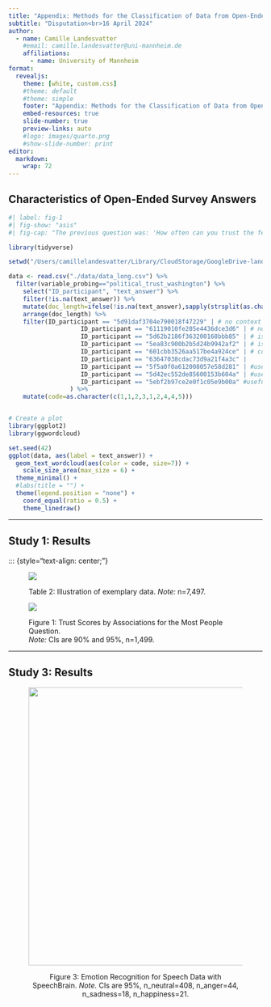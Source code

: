 ```yaml
---
title: "Appendix: Methods for the Classification of Data from Open-Ended Questions in Surveys"
subtitle: "Disputation<br>16 April 2024"
author:
  - name: Camille Landesvatter
    #email: camille.landesvatter@uni-mannheim.de
    affiliations:
      - name: University of Mannheim
format:
  revealjs: 
    theme: [white, custom.css]
    #theme: default 
    #theme: simple
    footer: "Appendix: Methods for the Classification of Data from Open-Ended Questions in Surveys"
    embed-resources: true
    slide-number: true
    preview-links: auto
    #logo: images/quarto.png
    #show-slide-number: print
editor: 
  markdown: 
    wrap: 72
---
```


## Characteristics of Open-Ended Survey Answers

<!-- - "survey questions that do not include a set of response options” (Züll, 2016, p. 1) -->

<!-- - "require respondents to formulate a response in their own words and to express it verbally or in writing” (Züll, 2016, p. 1) -->

<!-- - ≠ closed-ended questions with answer categories presented in a closed form (Inui et al., 2001, p. 1) -->

```r
#| label: fig-1
#| fig-show: "asis"
#| fig-cap: "The previous question was: 'How often can you trust the federal government in Washington to do what is right?'. Your answer was: '[Always; Most of the time; About half of the time; Some of the time; Never; Don’t Know]'. In your own words, please explain why you selected this answer."

library(tidyverse)

setwd("/Users/camillelandesvatter/Library/CloudStorage/GoogleDrive-landesvatterc@gmail.com/Meine Ablage/2022_work-life-politics/main study/Paper Text-Audio/Submission 1 (POQ)")

data <- read.csv("./data/data_long.csv") %>% 
  filter(variable_probing=="political_trust_washington") %>% 
	select("ID_participant", "text_answer") %>% 
	filter(!is.na(text_answer)) %>% 
	mutate(doc_length=ifelse(!is.na(text_answer),sapply(strsplit(as.character(text_answer), "[[:space:]]+"), length),NA)) %>% 
	arrange(doc_length) %>% 
	filter(ID_participant == "5d91daf3704e790018f47229" | # no context
				 	ID_participant == "61119010fe205e4436dce3d6" | # no context
				 	ID_participant == "5d62b2186f363200168bbb85" | # issues of self-administered questionnaires
				 	ID_participant == "5ea83c900b2b5d24b9942af2" | # issues of self-administered questionnaires
				 	ID_participant == "601cbb3526aa517be4a924ce" | # context is provided but no details
				 	ID_participant == "63647038cdac73d9a21f4a3c" |
				 	ID_participant == "5f5a0f0a612008057e58d281" | #useful
				 	ID_participant == "5d42ec552de85600153b604a" | #useful
				 	ID_participant == "5ebf2b97ce2e0f1c05e9b00a" #useful, but other issues (too lengthy)
				 ) %>% 
	mutate(code=as.character(c(1,1,2,3,1,2,4,4,5)))


# Create a plot
library(ggplot2)
library(ggwordcloud)

set.seed(42)
ggplot(data, aes(label = text_answer)) +
  geom_text_wordcloud(aes(color = code, size=7)) +
	scale_size_area(max_size = 6) +
  theme_minimal() +
  #labs(title = "") +
  theme(legend.position = "none") +
	coord_equal(ratio = 0.5) +
	theme_linedraw()

```



------------------------------------------------------------------------

## Study 1: Results

::: {style="text-align: center;"}
<figure>

<img src="../paper1/table_exemplary_data.png"/>

<figcaption>Table 2: Illustration of exemplary data. <em>Note:</em>
n=7,497.</figcaption>

</figure>

::: fragment
<figure>

<img src="../paper1/regression-plot-disputation.png"/>

<figcaption>Figure 1: Trust Scores by Associations for the Most People
Question.<br> <em>Note:</em> CIs are 90% and 95%, n=1,499.</figcaption>

</figure>
:::


<!-- sum(!is.na(data$probing_answer[data$variable=="Most people"])) -->

------------------------------------------------------------------------

## Study 3: Results

::: {style="text-align: center;"}
<figure>

<img src="paper3/results-emotion.png" width="650" height="550"/>

<figcaption>Figure 3: Emotion Recognition for Speech Data with
SpeechBrain. <em>Note.</em> CIs are 95%, n_neutral=408, n_anger=44,
n_sadness=18, n_happiness=21.</figcaption>

</figure>
:::
